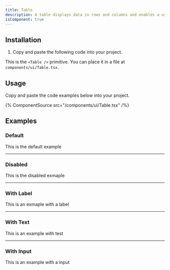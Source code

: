 ```yaml
---
title: Table
description: A table displays data in rows and columns and enables a user to navigate its contents via directional navigation keys, and optionally supports row selection and sorting.
isComponent: true
---
```


## Installation

1. Copy and paste the following code into your project.

This is the `<Table />` primitive. You can place it in a file at `components/ui/Table.tsx`.

## Usage

Copy and paste the code examples below into your project.

{% ComponentSource src="/components/ui/Table.tsx" /%}

## Examples

### Default

This is the default example

---

### Disabled

This is the disabled exmaple

---

### With Label

This is an exmaple with a label

---

### With Text

This is an example with test

---

### With Input

This is an example with a input
